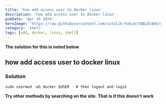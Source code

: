 ```yaml
---
title: 'how add access user to docker linux'
description: 'how add access user to docker linux'
pubDate: 'Apr 16 2024'
heroImage: 'https://raw.githubusercontent.com/vitalik-hakim/TABLES404/main/error_b/SHELL.jpg'
category: 'shell'
tags: [add, docker, linux, shell]
---
```


**The solution for this is noted below**

## how add access user to docker linux

### Solution

```shell
sudo usermod -aG docker $USER   # then logout and login
```

**Try other methods by searching on the site. That is if this doesn't work**

